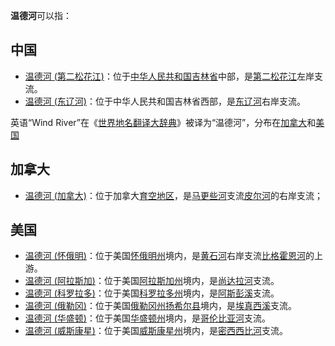 '''温德河'''可以指：
==中国==
*[[温德河_(第二松花江)|温德河 (第二松花江)]]：位于[[中华人民共和国|中华人民共和国]][[吉林省|吉林省]]中部，是[[第二松花江|第二松花江]]左岸支流。
*[[温德河_(东辽河)|温德河 (东辽河)]]：位于中华人民共和国吉林省西部，是[[东辽河|东辽河]]右岸支流。


英语“Wind River”在《[[世界地名翻译大辞典|世界地名翻译大辞典]]》被译为“温德河”，分布在[[加拿大|加拿大]]和[[美国|美国]]
==加拿大==
*[[温德河_(加拿大)|温德河 (加拿大)]]：位于加拿大[[育空地区|育空地区]]，是[[马更些河|马更些河]]支流[[皮尔河_(加拿大)|皮尔河]]的右岸支流；
==美国==
*[[温德河_(怀俄明)|温德河 (怀俄明)]]：位于美国[[怀俄明州|怀俄明州]]境内，是[[黄石河|黄石河]]右岸支流[[比格霍恩河|比格霍恩河]]的上游。
*[[温德河_(阿拉斯加)|温德河 (阿拉斯加)]]：位于美国[[阿拉斯加州|阿拉斯加州]]境内，是[[尚达拉河|尚达拉河]]支流。
*[[温德河_(科罗拉多)|温德河 (科罗拉多)]]：位于美国[[科罗拉多州|科罗拉多州]]境内，是[[阿斯彭溪_(科罗拉多)|阿斯彭溪]]支流。
*[[温德河_(俄勒冈)|温德河 (俄勒冈)]]：位于美国[[俄勒冈州|俄勒冈州]][[扬希尔县|扬希尔县]]境内，是[[埃真西溪_(南亚姆希尔河)|埃真西溪]]支流。
*[[温德河_(华盛顿)|温德河 (华盛顿)]]：位于美国[[华盛顿州|华盛顿州]]境内，是[[哥伦比亚河|哥伦比亚河]]支流。
*[[温德河_(威斯康星)|温德河 (威斯康星)]]：位于美国[[威斯康星州|威斯康星州]]境内，是[[密西西比河|密西西比河]]支流。
{{disambig|W|Cat=三字地名消歧义}}